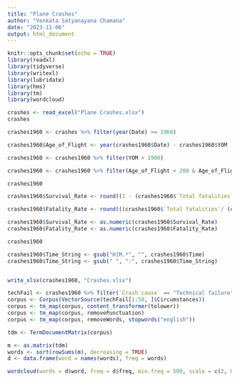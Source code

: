 ```yaml
---
title: "Plane Crashes"
author: "Venkata Satyanayana Chamana"
date: "2023-11-06"
output: html_document
---
```


```r
knitr::opts_chunk$set(echo = TRUE)
library(readxl)
library(tidyverse)
library(writexl)
library(lubridate)
library(hms)
library(tm)
library(wordcloud)
```

```r
crashes <- read_excel("Plane Crashes.xlsx")
crashes
```
```r
crashes1960 <- crashes %>% filter(year(Date) >= 1960)

crashes1960$Age_of_Flight <- year(crashes1960$Date) - crashes1960$YOM 

crashes1960 <- crashes1960 %>% filter(YOM > 1900)

crashes1960 <- crashes1960 %>% filter(Age_of_Flight < 200 & Age_of_Flight >= 0)

crashes1960
```

```r
crashes1960$Survival_Rate <- round((1 - (crashes1960$`Total fatalities`/ (crashes1960$`Crew on board` + crashes1960$`Pax on board` + crashes1960$`Other fatalities`))) * 100,2)

crashes1960$Fatality_Rate <- round(((crashes1960$`Total fatalities`/ (crashes1960$`Crew on board` + crashes1960$`Pax on board` + crashes1960$`Other fatalities`))) * 100,2)

crashes1960$Survival_Rate <- as.numeric(crashes1960$Survival_Rate)
crashes1960$Fatality_Rate <- as.numeric(crashes1960$Fatality_Rate)

crashes1960
```
```r
crashes1960$Time_String <- gsub("H|M.*", "", crashes1960$Time)
crashes1960$Time_String <- gsub(" ", ":", crashes1960$Time_String)
```
```r

```



```r
write_xlsx(crashes1960, "Crashes.xlsx")
```

```r
techFail <- crashes1960 %>% filter(`Crash cause` == "Technical failure")
corpus <- Corpus(VectorSource(techFail[1:50, ]$Circumstances))
corpus <- tm_map(corpus, content_transformer(tolower))
corpus <- tm_map(corpus, removePunctuation)
corpus <- tm_map(corpus, removeWords, stopwords("english"))

tdm <- TermDocumentMatrix(corpus)

m <- as.matrix(tdm)
words <- sort(rowSums(m), decreasing = TRUE)
d <- data.frame(word = names(words), freq = words)

wordcloud(words = d$word, freq = d$freq, min.freq = 500, scale = c(2, 0.5), colors = brewer.pal(8, "Dark2"))

```


